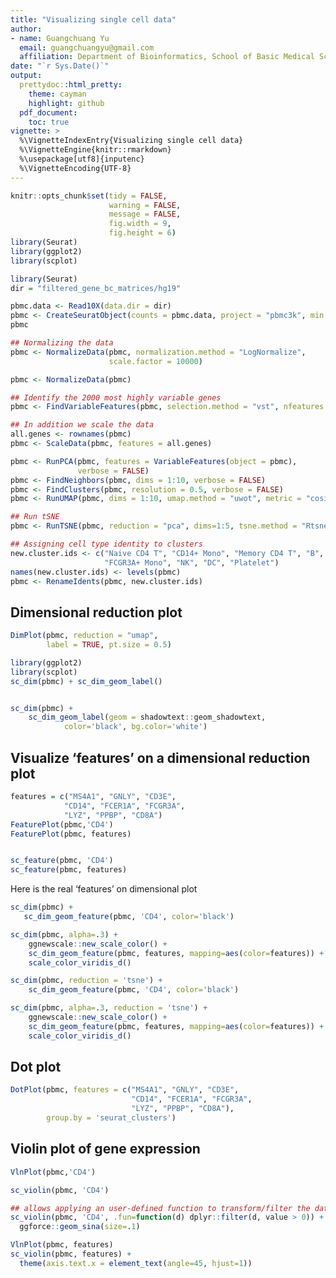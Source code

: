 ```yaml
---
title: "Visualizing single cell data"
author: 
- name: Guangchuang Yu
  email: guangchuangyu@gmail.com
  affiliation: Department of Bioinformatics, School of Basic Medical Sciences, Southern Medical University
date: "`r Sys.Date()`"
output:
  prettydoc::html_pretty:
    theme: cayman
    highlight: github
  pdf_document:
    toc: true
vignette: >
  %\VignetteIndexEntry{Visualizing single cell data}
  %\VignetteEngine{knitr::rmarkdown}
  %\usepackage[utf8]{inputenc}
  %\VignetteEncoding{UTF-8}
---
```


```r
knitr::opts_chunk$set(tidy = FALSE,
                      warning = FALSE,
                      message = FALSE, 
                      fig.width = 9,
                      fig.height = 6)
library(Seurat)
library(ggplot2)
library(scplot)                      
```


```r
library(Seurat)
dir = "filtered_gene_bc_matrices/hg19"

pbmc.data <- Read10X(data.dir = dir)
pbmc <- CreateSeuratObject(counts = pbmc.data, project = "pbmc3k", min.cells=3, min.features=200)
pbmc

## Normalizing the data
pbmc <- NormalizeData(pbmc, normalization.method = "LogNormalize", 
                      scale.factor = 10000)

pbmc <- NormalizeData(pbmc)

## Identify the 2000 most highly variable genes
pbmc <- FindVariableFeatures(pbmc, selection.method = "vst", nfeatures = 2000)

## In addition we scale the data
all.genes <- rownames(pbmc)
pbmc <- ScaleData(pbmc, features = all.genes)

pbmc <- RunPCA(pbmc, features = VariableFeatures(object = pbmc), 
               verbose = FALSE)
pbmc <- FindNeighbors(pbmc, dims = 1:10, verbose = FALSE)
pbmc <- FindClusters(pbmc, resolution = 0.5, verbose = FALSE)
pbmc <- RunUMAP(pbmc, dims = 1:10, umap.method = "uwot", metric = "cosine")

## Run tSNE 
pbmc <- RunTSNE(pbmc, reduction = "pca", dims=1:5, tsne.method = "Rtsne")

## Assigning cell type identity to clusters
new.cluster.ids <- c("Naive CD4 T", "CD14+ Mono", "Memory CD4 T", "B", "CD8 T",
                     "FCGR3A+ Mono", "NK", "DC", "Platelet")
names(new.cluster.ids) <- levels(pbmc)
pbmc <- RenameIdents(pbmc, new.cluster.ids)
```

## Dimensional reduction plot
```r
DimPlot(pbmc, reduction = "umap",
        label = TRUE, pt.size = 0.5) 

library(ggplot2)
library(scplot)
sc_dim(pbmc) + sc_dim_geom_label()


sc_dim(pbmc) + 
    sc_dim_geom_label(geom = shadowtext::geom_shadowtext, 
            color='black', bg.color='white')
```

## Visualize 'features' on a dimensional reduction plot

```r
features = c("MS4A1", "GNLY", "CD3E", 
            "CD14", "FCER1A", "FCGR3A", 
            "LYZ", "PPBP", "CD8A")
FeaturePlot(pbmc,'CD4')
FeaturePlot(pbmc, features)


sc_feature(pbmc, 'CD4')
sc_feature(pbmc, features)
```

Here is the real 'features' on dimensional plot


```r
sc_dim(pbmc) + 
   sc_dim_geom_feature(pbmc, 'CD4', color='black')

sc_dim(pbmc, alpha=.3) + 
    ggnewscale::new_scale_color() + 
    sc_dim_geom_feature(pbmc, features, mapping=aes(color=features)) +
    scale_color_viridis_d()

sc_dim(pbmc, reduction = 'tsne') +
    sc_dim_geom_feature(pbmc, 'CD4', color='black')

sc_dim(pbmc, alpha=.3, reduction = 'tsne') +
    ggnewscale::new_scale_color() +
    sc_dim_geom_feature(pbmc, features, mapping=aes(color=features)) +
    scale_color_viridis_d()
```

## Dot plot

```r
DotPlot(pbmc, features = c("MS4A1", "GNLY", "CD3E", 
                           "CD14", "FCER1A", "FCGR3A", 
                           "LYZ", "PPBP", "CD8A"),
        group.by = 'seurat_clusters')
```        


## Violin plot of gene expression

```r
VlnPlot(pbmc,'CD4')

sc_violin(pbmc, 'CD4')

## allows applying an user-defined function to transform/filter the data
sc_violin(pbmc, 'CD4', .fun=function(d) dplyr::filter(d, value > 0)) +
  ggforce::geom_sina(size=.1)
```

```r
VlnPlot(pbmc, features)
sc_violin(pbmc, features) + 
  theme(axis.text.x = element_text(angle=45, hjust=1))
```
